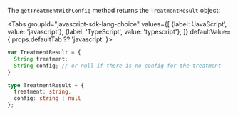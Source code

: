 
The `getTreatmentWithConfig` method returns the `TreatmentResult` object:

<Tabs
  groupId="javascript-sdk-lang-choice"
  values={[
    {label: 'JavaScript', value: 'javascript'},
    {label: 'TypeScript', value: 'typescript'},
  ]} defaultValue={ props.defaultTab ?? 'javascript' }>
  <TabItem value="javascript">

```javascript
var TreatmentResult = {
  String treatment;
  String config; // or null if there is no config for the treatment
}
```

  </TabItem>
  <TabItem value="typescript">

```typescript
type TreatmentResult = {
  treatment: string,
  config: string | null
};
```

  </TabItem>
</Tabs>